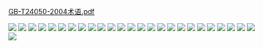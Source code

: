  [GB-T24050-2004术语.pdf](/images/14001/GB-T24050-2004术语.pdf)

![](/images/14001/GB-T24050-2004术语_页面_01.png)
![](/images/14001/GB-T24050-2004术语_页面_02.png)
![](/images/14001/GB-T24050-2004术语_页面_03.png)
![](/images/14001/GB-T24050-2004术语_页面_04.png)
![](/images/14001/GB-T24050-2004术语_页面_05.png)
![](/images/14001/GB-T24050-2004术语_页面_06.png)
![](/images/14001/GB-T24050-2004术语_页面_07.png)
![](/images/14001/GB-T24050-2004术语_页面_08.png)
![](/images/14001/GB-T24050-2004术语_页面_09.png)
![](/images/14001/GB-T24050-2004术语_页面_10.png)
![](/images/14001/GB-T24050-2004术语_页面_11.png)
![](/images/14001/GB-T24050-2004术语_页面_12.png)
![](/images/14001/GB-T24050-2004术语_页面_13.png)
![](/images/14001/GB-T24050-2004术语_页面_14.png)
![](/images/14001/GB-T24050-2004术语_页面_15.png)
![](/images/14001/GB-T24050-2004术语_页面_16.png)
![](/images/14001/GB-T24050-2004术语_页面_17.png)
![](/images/14001/GB-T24050-2004术语_页面_18.png)
![](/images/14001/GB-T24050-2004术语_页面_19.png)
![](/images/14001/GB-T24050-2004术语_页面_20.png)
![](/images/14001/GB-T24050-2004术语_页面_21.png)
![](/images/14001/GB-T24050-2004术语_页面_22.png)
![](/images/14001/GB-T24050-2004术语_页面_23.png)
![](/images/14001/GB-T24050-2004术语_页面_24.png)
![](/images/14001/GB-T24050-2004术语_页面_25.png)
![](/images/14001/GB-T24050-2004术语_页面_26.png)